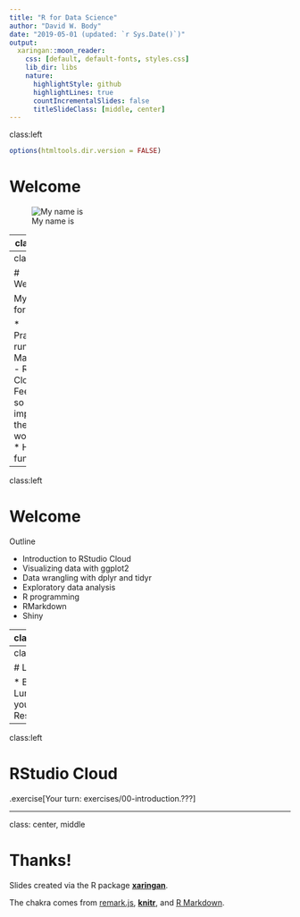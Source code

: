 ```yaml
---
title: "R for Data Science"
author: "David W. Body"
date: "2019-05-01 (updated: `r Sys.Date()`)"
output:
  xaringan::moon_reader:
    css: [default, default-fonts, styles.css]
    lib_dir: libs
    nature:
      highlightStyle: github
      highlightLines: true
      countIncrementalSlides: false
      titleSlideClass: [middle, center]
---
```

class:left

```r
options(htmltools.dir.version = FALSE)
```

# Welcome

![My name is](assets/hello-my-name-is.jpg)

---
class:left

# Welcome

Workshop goals

* Introduce R, RStudio, and the Tidyverse
* Learn enough to begin using R for real work
* Overview of what is available

---
class:left

# Welcome

My goals for me

* Practice run
  - Materials
  - RStudio Cloud
* Feedback so I can improve the workshop
* Have fun

---
class:left

# Welcome

Outline

* Introduction to RStudio Cloud
* Visualizing data with ggplot2
* Data wrangling with dplyr and tidyr
* Exploratory data analysis
* R programming
* RMarkdown
* Shiny

---
class:center

![R for Data Science](assets/r4ds-cover.png)

---
class:left

# Logistics

* Breaks
* Lunch (on your own)
* Rest rooms

---
class:left

# RStudio Cloud

.exercise[Your turn: exercises/00-introduction.???]

---

class: center, middle

# Thanks!

Slides created via the R package [**xaringan**](https://github.com/yihui/xaringan).

The chakra comes from [remark.js](https://remarkjs.com), [**knitr**](http://yihui.name/knitr), and [R Markdown](https://rmarkdown.rstudio.com).
